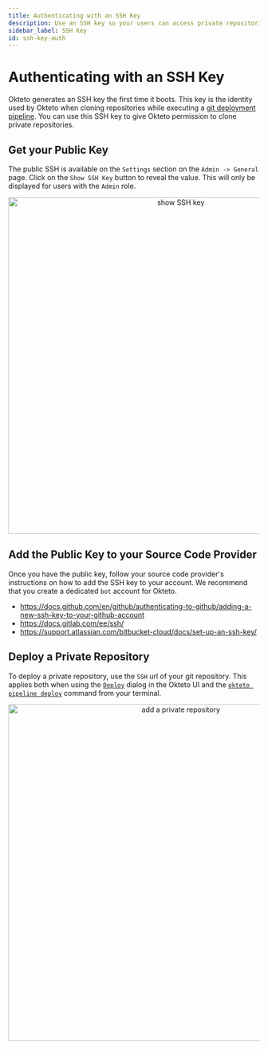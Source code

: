 ```yaml
---
title: Authenticating with an SSH Key
description: Use an SSH key so your users can access private repositories in their development environments
sidebar_label: SSH Key
id: ssh-key-auth
---
```



# Authenticating with an SSH Key  <TiersList tiers="Scale Enterprise Self-Hosted" />

Okteto generates an SSH key the first time it boots. This key is the identity used by Okteto when cloning repositories while executing a [git deployment pipeline](deploy/deploy-from-git). You can use this SSH key to give Okteto permission to clone private repositories.

## Get your Public Key

The public SSH is available on the `Settings` section on the `Admin -> General` page. Click on the `Show SSH Key` button to reveal the value. This will only be displayed for users with the `Admin` role.

<p align="center"><Image src="/docs/manage/private-repositories/images/private-repository-ssh-key-sidebar.png" alt="show SSH key" width="676" /></p>

## Add the Public Key to your Source Code Provider
Once you have the public key, follow your source code provider's instructions on how to add the SSH key to your account. We recommend that you create a dedicated `bot` account for Okteto.

- https://docs.github.com/en/github/authenticating-to-github/adding-a-new-ssh-key-to-your-github-account
- https://docs.gitlab.com/ee/ssh/
- https://support.atlassian.com/bitbucket-cloud/docs/set-up-an-ssh-key/

## Deploy a Private Repository

To deploy a private repository, use the `SSH` url of your git repository. This applies both when using the [`Deploy`](deploy/deploy-from-git) dialog in the Okteto UI and the [`okteto pipeline deploy`](reference/okteto-cli/#deploy) command from your terminal.

<p align="center"><Image src="/docs/manage/private-repositories/images/private-repository.png" alt="add a private repository" width="676" /></p>
